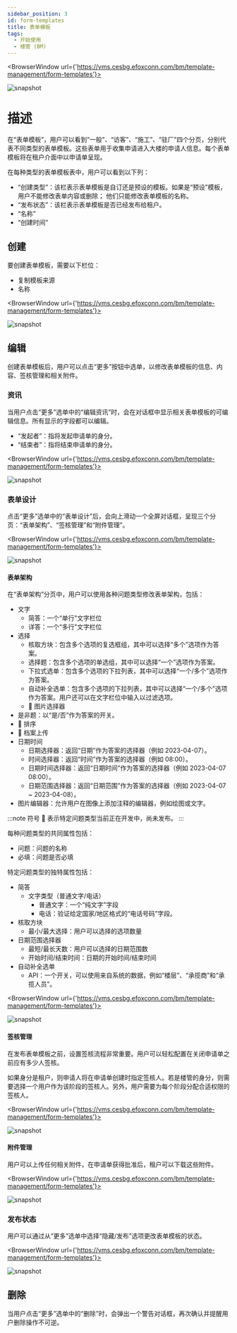 ```yaml
---
sidebar_position: 3
id: form-templates
title: 表单模板
tags:
  - 开始使用
  - 楼管 (BM)
---
```



<BrowserWindow url={'https://vms.cesbg.efoxconn.com/bm/template-management/form-templates'}>

![snapshot](../../assets/bm/bm-form-template-zh-hant.png)

</BrowserWindow>

# 描述

在“表单模板”，用户可以看到“一般”、“访客”、“施工”、“驻厂”四个分页，分别代表不同类型的表单模板。这些表单用于收集申请进入大楼的申请人信息。每个表单模板将在租户介面中以申请单呈现。

在每种类型的表单模板表中，用户可以看到以下列：

- “创建类型”：该栏表示表单模板是自订还是预设的模板。如果是“预设”模板，用户不能修改表单内容或删除； 他们只能修改表单模板的名称。
- “发布状态”：该栏表示表单模板是否已经发布给租户。
- “名称”
- “创建时间”

## 创建

要创建表单模板，需要以下栏位：

- 复制模板来源
- 名称

<BrowserWindow url={'https://vms.cesbg.efoxconn.com/bm/template-management/form-templates'}>

![snapshot](../../assets/bm/bm-create-form-template-zh-hant.png)

</BrowserWindow>

## 编辑

创建表单模板后，用户可以点击“更多”按钮中选单，以修改表单模板的信息、内容、签核管理和相关附件。

### 资讯

当用户点击“更多”选单中的“编辑资讯”时，会在对话框中显示相关表单模板的可编辑信息。所有显示的字段都可以编辑。

- “发起者”：指将发起申请单的身分。
- “结束者”：指将结束申请单的身分。

<BrowserWindow url={'https://vms.cesbg.efoxconn.com/bm/template-management/form-templates'}>

![snapshot](../../assets/bm/bm-edit-form-template-zh-hant.png)

</BrowserWindow>

### 表单设计

点击“更多”选单中的“表单设计”后，会向上滑动一个全屏对话框，呈现三个分页：“表单架构”、“签核管理”和“附件管理”。

<BrowserWindow url={'https://vms.cesbg.efoxconn.com/bm/template-management/form-templates'}>

![snapshot](../../assets/bm/bm-form-template-menu-form-designer-zh-hant.png)

</BrowserWindow>

#### 表单架构

<Tabs>
  <TabItem value="questionType" label="问题类型" default>
  在“表单架构”分页中，用户可以使用各种问题类型修改表单架构，包括：

- 文字
  - 简答：一个“单行”文字栏位
  - 详答：一个“多行”文字栏位
- 选择
  - 核取方块：包含多个选项的复选框组，其中可以选择“多个”选项作为答案。
  - 选择题：包含多个选项的单选组，其中可以选择“一个”选项作为答案。
  - 下拉式选单：包含多个选项的下拉列表，其中可以选择“一个/多个”选项作为答案。
  - 自动补全选单：包含多个选项的下拉列表，其中可以选择“一个/多个”选项作为答案。用户还可以在文字栏位中输入以过滤选项。
  - 🚧 图片选择器
- 是非题：以“是/否”作为答案的开关。
- 🚧 排序
- 🚧 档案上传
- 日期时间
  - 日期选择器：返回“日期”作为答案的选择器（例如 2023-04-07）。
  - 时间选择器：返回“时间”作为答案的选择器（例如 08:00）。
  - 日期时间选择器：返回“日期时间”作为答案的选择器（例如 2023-04-07 08:00）。
  - 日期范围选择器：返回“日期范围”作为答案的选择器（例如 2023-04-07 ~ 2023-04-08）。
- 图片编辑器：允许用户在图像上添加注释的编辑器，例如绘图或文字。

:::note
符号 🚧 表示特定问题类型当前正在开发中，尚未发布。
:::

  </TabItem>

<TabItem value="attribute" label="属性">

每种问题类型的共同属性包括：

- 问题：问题的名称
- 必填：问题是否必填

特定问题类型的独特属性包括：

- 简答
  - 文字类型（普通文字/电话）
    - 普通文字：一个“纯文字”字段
    - 电话：验证给定国家/地区格式的“电话号码”字段。
- 核取方块
  - 最小/最大选择：用户可以选择的选项数量
- 日期范围选择器
  - 最短/最长天数：用户可以选择的日期范围数
  - 开始时间/结束时间：日期的开始时间/结束时间
- 自动补全选单
  - API：一个开关，可以使用来自系统的数据，例如“楼层”、“承揽商”和“承揽人员”。

</TabItem>

</Tabs>

<BrowserWindow url={'https://vms.cesbg.efoxconn.com/bm/template-management/form-templates'}>

![snapshot](../../assets/bm/bm-form-template-form-designer-form-zh-hant.png)

</BrowserWindow>

#### 签核管理

在发布表单模板之前，设置签核流程非常重要。用户可以轻松配置在关闭申请单之前应有多少人签核。

如果身分是租户，则申请人将在申请单创建时指定签核人。若是楼管的身分，则需要选择一个用户作为该阶段的签核人。另外，用户需要为每个阶段分配合适权限的签核人。

<BrowserWindow url={'https://vms.cesbg.efoxconn.com/bm/template-management/form-templates'}>

![snapshot](../../assets/bm/bm-form-template-form-designer-approval-zh-hant.png)

</BrowserWindow>

#### 附件管理

用户可以上传任何相关附件，在申请单获得批准后，租户可以下载这些附件。

<BrowserWindow url={'https://vms.cesbg.efoxconn.com/bm/template-management/form-templates'}>

![snapshot](../../assets/bm/bm-form-template-form-designer-attachement-zh-hant.png)

</BrowserWindow>

### 发布状态

用户可以通过从“更多”选单中选择“隐藏/发布”选项更改表单模板的状态。

<BrowserWindow url={'https://vms.cesbg.efoxconn.com/bm/template-management/form-templates'}>

![snapshot](../../assets/bm/bm-form-template-menu-status-zh-hant.png)

</BrowserWindow>

## 删除

当用户点击“更多”选单中的“删除”时，会弹出一个警告对话框，再次确认并提醒用户删除操作不可逆。
